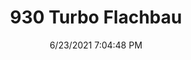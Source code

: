 ---
width: 2000
height: 1333
title: 930 Turbo Flachbau
description: 930 Turbo Flachbau with Lipstick Red interior.
date: 6/23/2021 7:04:48 PM
cameraMake: Sony
cameraModel: ILCE-7M3
lens: 50mm F1.4 DG HSM | Art 018
settingsfStop: f/1.4
settingsISO: ISO 160
settingsShutter: 1/80
settingsFocalLength: 50 mm
---